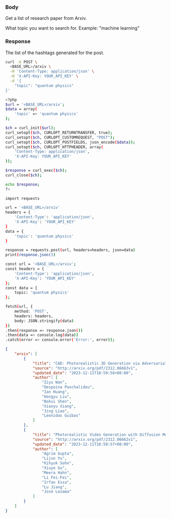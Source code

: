 

### Body

Get a list of research paper from Arxiv.

<ParamField body="topic" type="string">
  What topic you want to search for. Example: "machine learning"
</ParamField>

### Response

<ResponseField name="hashtag" type="string">
  The list of the hashtags generated for the post.
</ResponseField>

<RequestExample>

```bash cURL
curl -X POST \
  <BASE_URL>/arxiv \
  -H 'Content-Type: application/json' \
  -H 'X-API-Key: YOUR_API_KEY' \
  -d '{
    "topic": "quantum physics"
}'

```

```bash PHP
<?php
$url = '<BASE_URL>/arxiv';
$data = array(
    'topic' => 'quantum physics'
);

$ch = curl_init($url);
curl_setopt($ch, CURLOPT_RETURNTRANSFER, true);
curl_setopt($ch, CURLOPT_CUSTOMREQUEST, "POST");
curl_setopt($ch, CURLOPT_POSTFIELDS, json_encode($data));
curl_setopt($ch, CURLOPT_HTTPHEADER, array(
    'Content-Type: application/json',
    'X-API-Key: YOUR_API_KEY'
));

$response = curl_exec($ch);
curl_close($ch);

echo $response;
?>

```

```bash Python
import requests

url = '<BASE_URL>/arxiv'
headers = {
    'Content-Type': 'application/json',
    'X-API-Key': 'YOUR_API_KEY'
}
data = {
    'topic': 'quantum physics'
}

response = requests.post(url, headers=headers, json=data)
print(response.json())
```

```bash JavaScript
const url = '<BASE_URL>/arxiv';
const headers = {
    'Content-Type': 'application/json',
    'X-API-Key': 'YOUR_API_KEY'
};
const data = {
    topic: 'quantum physics'
};

fetch(url, {
    method: 'POST',
    headers: headers,
    body: JSON.stringify(data)
})
.then(response => response.json())
.then(data => console.log(data))
.catch(error => console.error('Error:', error));


```

</RequestExample>

<ResponseExample>

```json Response
{
    "arxiv": [
        {
            "title": "CAD: Photorealistic 3D Generation via Adversarial Distillation",
            "source": "http://arxiv.org/pdf/2312.06663v1",
            "updated_date": "2023-12-11T18:59:58+00:00",
            "author": [
                "Ziyu Wan",
                "Despoina Paschalidou",
                "Ian Huang",
                "Hongyu Liu",
                "Bokui Shen",
                "Xiaoyu Xiang",
                "Jing Liao",
                "Leonidas Guibas"
            ]
        },
        {
            "title": "Photorealistic Video Generation with Diffusion Models",
            "source": "http://arxiv.org/pdf/2312.06662v1",
            "updated_date": "2023-12-11T18:59:57+00:00",
            "author": [
                "Agrim Gupta",
                "Lijun Yu",
                "Kihyuk Sohn",
                "Xiuye Gu",
                "Meera Hahn",
                "Li Fei-Fei",
                "Irfan Essa",
                "Lu Jiang",
                "José Lezama"
            ]
        }
    ]
}
```

</ResponseExample>

